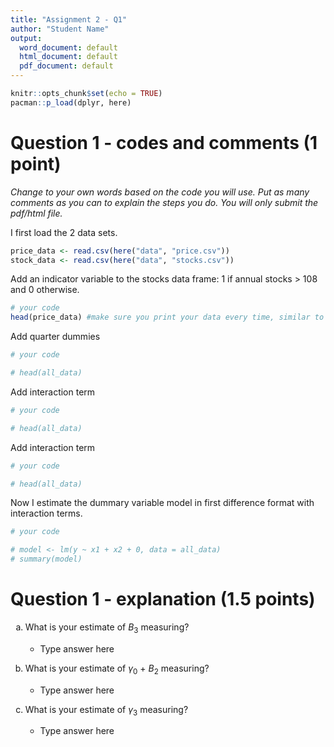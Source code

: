 ```yaml
---
title: "Assignment 2 - Q1"
author: "Student Name"
output:
  word_document: default
  html_document: default
  pdf_document: default
---
```


```r
knitr::opts_chunk$set(echo = TRUE)
pacman::p_load(dplyr, here)
```

# Question 1 - codes and comments (1 point)

*Change to your own words based on the code you will use. Put as many comments as you can to explain the steps you do. You will only submit the pdf/html file.*

I first load the 2 data sets. 

```r
price_data <- read.csv(here("data", "price.csv"))
stock_data <- read.csv(here("data", "stocks.csv"))
```

Add an indicator variable to the stocks data frame: 1 if annual stocks > 108 and 0 otherwise.  

```r
# your code
head(price_data) #make sure you print your data every time, similar to Dr. Vercammen's guide
```

Add quarter dummies

```r
# your code

# head(all_data)
```

Add interaction term 

```r
# your code

# head(all_data)
```

Add interaction term 

```r
# your code

# head(all_data)
```

Now I estimate the dummary variable model in first difference format with interaction terms.  

```r
# your code

# model <- lm(y ~ x1 + x2 + 0, data = all_data)
# summary(model)
```

# Question 1 - explanation (1.5 points)

(a) What is your estimate of $B_3$ measuring?

    - Type answer here

(b) What is your estimate of $\gamma_0$ + $B_2$ measuring?

    - Type answer here

(c) What is your estimate of $\gamma_3$ measuring? 

    - Type answer here
